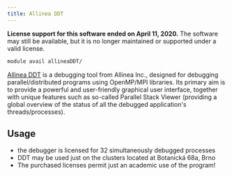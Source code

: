```yaml
---
title: Allinea DDT
---
```

**License support for this software ended on April 11, 2020.**
The software may still be available, but it is no longer maintained or supported under a valid license.

```bash
module avail allineaDDT/
```

[Allinea DDT](https://developer.arm.com/documentation/101136/22-1-3/) is a debugging tool from Allinea Inc., designed for debugging parallel/distributed programs using OpenMP/MPI libraries. Its primary aim is to provide a powerful and user-friendly graphical user interface, together with unique features such as so-called Parallel Stack Viewer (providing a global overview of the status of all the debugged application's threads/processes).

## Usage

- the debugger is licensed for 32 simultaneously debugged processes
-  DDT may be used just on the clusters located at Botanická 68a, Brno
- The purchased licenses permit just an academic use of the program!
